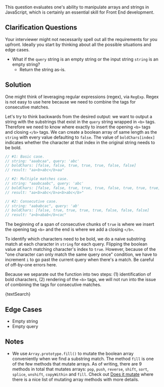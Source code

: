 

This question evaluates one's ability to manipulate arrays and strings in JavaScript, which is certainly an essential skill for Front End development.

## Clarification Questions

Your interviewer might not necessarily spell out all the requirements for you upfront. Ideally you start by thinking about all the possible situations and edge cases.

- What if the `query` string is an empty string or the input string `string` is an empty string?
  - Return the string as-is.

## Solution

One might think of leveraging regular expressions (regex), via `RegExp`. Regex is not easy to use here because we need to combine the tags for consecutive matches.

Let's try to think backwards from the desired output: we want to output a string with the substrings that exist in the `query` string wrapped in `<b>` tags. Therefore we need to know where exactly to insert the opening `<b>` tags and closing `</b>` tags. We can create a boolean array of same length as the `string` with every value defaulting to `false`. The value of `boldChars[index]` indicates whether the character at that index in the original string needs to be bold.

```js
// #1: Basic case.
// string: "aaabcaa", query: 'abc'
// boldChars: [false, false, true, true, true, false, false]
// result: "aa<b>abc</b>aa"

// #2: Multiple matches case.
// string: "aaabcaabc", query: 'abc'
// boldChars: [false, false, true, true, true, false, true, true, true]
// result: "aa<b>abc</b>a<b>abc</b>"

// #2: Consecutive case.
// string: "aababcac", query: 'ab'
// boldChars: [false, true, true, true, true, false, false, false]
// result: "a<b>abab</b>cac"
```

The beginning of a span of consecutive chunks of `true` is where we insert the opening tag `<b>` and the end is where we add a closing `</b>`.

To identify which characters need to be bold, we do a naive substring match at each character in `string` for each query. Flipping the boolean value at each matching character's index to `true`. However, because of the "one character can only match the same query once" condition, we have to increment `i` to go past the current query when there's a match. Be careful of off-by-one errors here.

Because we separate out the function into two steps: (1) identification of bold characters, (2) rendering of the `<b>` tags, we will not run into the issue of combining the tags for consecutive matches.

<MDXCodeBlock>{textSearch}</MDXCodeBlock>

## Edge Cases

- Empty string
- Empty query

## Notes

- We use `Array.prototype.fill()` to mutate the boolean array conveniently when we find a substring match. The method `fill` is one of the few methods that mutate arrays. As of writing, there are 9 methods in total that mutates arrays: `pop`, `push`, `reverse`, `shift`, `sort`, `splice`, `unshift`, `copyWithin` and `fill`. Check out [Does it mutate](https://doesitmutate.xyz) where there is a nice list of mutating array methods with more details.
